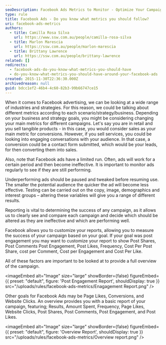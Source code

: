```yaml
---
seoDescription: Facebook Ads Metrics to Monitor - Optimize Your Campaigns with Sales, Leads, and Engagement Insights.
type: rule
title: Facebook Ads - Do you know what metrics you should follow?
uri: facebook-ads-metrics
authors:
  - title: Camilla Rosa Silva
    url: https://www.ssw.com.au/people/camilla-rosa-silva
  - title: Marlon Marescia
    url: https://ssw.com.au/people/marlon-marescia
  - title: Brittany Lawrence
    url: https://ssw.com.au/people/brittany-lawrence
related: []
redirects:
  - facebook-ads-do-you-know-what-metrics-you-should-have
  - do-you-know-what-metrics-you-should-have-around-your-facebook-ads
created: 2015-11-30T22:36:30.000Z
archivedreason: null
guid: bdcc1ef2-46b4-4c60-82b3-99b66747ce15
---
```


When it comes to Facebook advertising, we can be looking at a wide range of industries and strategies. For this reason, we could be talking about different metrics according to each scenario/strategy/business.
Depending on your business and strategy goals, you might be considering changing your main metrics for different campaigns. Let's say you are in retail and you sell tangible products - in this case, you would consider sales as your main metric for conversions. However, if you sell services, you could be looking into engaging conversations with your audience. In that case, a conversion could be a contact form submitted, which would be your leads, for then converting them into sales.

Also, note that Facebook ads have a limited run. Often, ads will work for a certain period and then become ineffective. It is important to monitor ads regularly to see if they are still performing.

Underperforming ads should be paused and tweaked before resuming use. The smaller the potential audience the quicker the ad will become less effective. Testing can be carried out on the copy, image, demographics and interest groups – altering these variables will give you a range of different results.

Reporting is vital to determining the success of any campaign, as it allows us to clearly see and compare each campaign and decide which should be altered as they are ineffective and which are performing well.

Facebook allows you to customize your reports, allowing you to measure the success of your campaign based on your goal. If your goal was post engagement you may want to customize your report to show Post Shares, Post Comments Post Engagement, Post Likes, Frequency, Cost Per Post Share, cost per Comment, Cost per Engagement and Cost Per Like.

All of these factors are important to be looked at to provide a full overview of the campaign.


<imageEmbed
  alt="Image"
  size="large"
  showBorder={false}
  figureEmbed={{
    preset: "default",
    figure: 'Post Engagement Report',
    shouldDisplay: true
  }}
  src="/uploads/rules/facebook-ads-metrics/Enagagement Report.png"
/>

Other goals for Facebook Ads may be Page Likes, Conversions, and Website Clicks. An overview provides you with a basic report of your campaign, featuring; Results, Amount Spent, Frequency, Page Likes, Website Clicks, Post Shares, Post Comments, Post Engagement, and Post Likes.


<imageEmbed
  alt="Image"
  size="large"
  showBorder={false}
  figureEmbed={{
    preset: "default",
    figure: 'Overview Report',
    shouldDisplay: true
  }}
  src="/uploads/rules/facebook-ads-metrics/Overview report.png"
/>